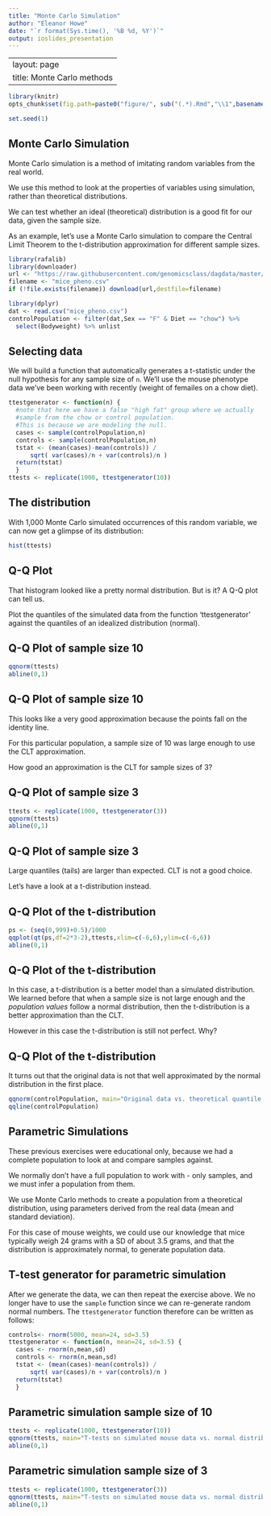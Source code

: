 ```yaml
---
title: "Monte Carlo Simulation"
author: "Eleanor Howe"
date: "`r format(Sys.time(), '%B %d, %Y')`"
output: ioslides_presentation
---
```


---
layout: page
title: Monte Carlo methods
---

```r
library(knitr)
opts_chunk$set(fig.path=paste0("figure/", sub("(.*).Rmd","\\1",basename(knitr:::knit_concord$get('infile'))), "-"))
```

```r
set.seed(1)
```


## Monte Carlo Simulation

Monte Carlo simulation is a method of imitating random variables from the real world. 

We use this method to look at the properties of variables using simulation, rather than theoretical distributions.

We can test whether an ideal (theoretical) distribution is a good fit for our data, given the sample size. 

As an example, let's use a Monte Carlo simulation to compare the Central Limit Theorem to the t-distribution approximation for different sample sizes.


```r
library(rafalib)
library(downloader)
url <- "https://raw.githubusercontent.com/genomicsclass/dagdata/master/inst/extdata/mice_pheno.csv"
filename <- "mice_pheno.csv"
if (!file.exists(filename)) download(url,destfile=filename)
```

```r
library(dplyr)
dat <- read.csv("mice_pheno.csv")
controlPopulation <- filter(dat,Sex == "F" & Diet == "chow") %>%  
  select(Bodyweight) %>% unlist
```

## Selecting data

We will build a function that automatically generates a t-statistic under the null hypothesis for any sample size of `n`. We'll use the mouse phenotype data we've been working with recently (weight of femailes on a chow diet). 

```r
ttestgenerator <- function(n) {
  #note that here we have a false "high fat" group where we actually
  #sample from the chow or control population. 
  #This is because we are modeling the null.
  cases <- sample(controlPopulation,n)
  controls <- sample(controlPopulation,n)
  tstat <- (mean(cases)-mean(controls)) / 
      sqrt( var(cases)/n + var(controls)/n ) 
  return(tstat)
  }
ttests <- replicate(1000, ttestgenerator(10))
```

## The distribution

With 1,000 Monte Carlo simulated occurrences of this random variable, we can now get a glimpse of its distribution:

```r
hist(ttests)
```

## Q-Q Plot

That histogram looked like a pretty normal distribution. But is it? A Q-Q plot can tell us. 

Plot the quantiles of the simulated data from the function 'ttestgenerator' against the quantiles of an idealized distribution (normal).

## Q-Q Plot of sample size 10

```r
qqnorm(ttests)
abline(0,1)
```

## Q-Q Plot of sample size 10

This looks like a very good approximation because the points fall on the identity line. 

For this particular population, a sample size of 10 was large enough to use the CLT approximation. 

How good an approximation is the CLT for sample sizes of 3? 

## Q-Q Plot of sample size 3

```r
ttests <- replicate(1000, ttestgenerator(3))
qqnorm(ttests)
abline(0,1)
```

## Q-Q Plot of sample size 3

Large quantiles (tails) are larger than expected. CLT is not a good choice. 

Let's have a look at a t-distribution instead.

<!--Now we see that the large quantiles, referred to by statisticians as
the _tails_, are larger than expected (below the line on the left side
of the plot and above the line on the right side of the plot).  In the
previous module, we explained that when the sample size is not large
enough and the *population values* follow a normal distribution, then
the t-distribution is a better approximation. Our simulation results
seem to confirm this:
-->

## Q-Q Plot of the t-distribution


```r
ps <- (seq(0,999)+0.5)/1000
qqplot(qt(ps,df=2*3-2),ttests,xlim=c(-6,6),ylim=c(-6,6))
abline(0,1)
```

## Q-Q Plot of the t-distribution

In this case, a t-distribution is a better model than a simulated distribution. We learned before that when a sample size is not large enough and the *population values* follow a normal distribution, then the t-distribution is a better approximation than the CLT. 

However in this case the t-distribution is still not perfect. Why?

<!--The t-distribution is a much better approximation in this case, but it is still not perfect. This is due to the fact that the original data is not that well approximated by the normal distribution.
-->

## Q-Q Plot of the t-distribution
It turns out that the original data is not that well approximated by the normal distribution in the first place.
```r
qqnorm(controlPopulation, main="Original data vs. theoretical quantile distribution")
qqline(controlPopulation)
```

## Parametric Simulations

These previous exercises were educational only, because we had a complete population to look at and compare samples against. 

We normally don't have a full population to work with - only samples, and we must infer a population from them.

We use Monte Carlo methods to create a population from a theoretical distribution, using parameters derived from the real data (mean and standard deviation).
<!--
The technique we used to motivate random variables and the null
distribution was a type of Monte Carlo simulation. We had access to
population data and generated samples at random. In practice, we do
not have access to the entire population. The reason for using the
approach here was for educational purposes. However, when we want to
use Monte Carlo simulations in practice, it is much more typical to
assume a parametric distribution and generate a population from
this, which is called a _parametric simulation_. This means that we take
parameters estimated from the real data (here the mean and the standard
deviation), and plug these into a model (here the normal
distribution).  This is actually the most common form of Monte Carlo
simulation. 
-->

For this case of mouse weights, we could use our knowledge that mice typically weigh 24 grams with a SD of about 3.5 grams, and that the distribution is approximately normal, to generate population data.


## T-test generator for parametric simulation

After we generate the data, we can then repeat the exercise above. We no longer have to use the `sample` function since we can re-generate random normal numbers. The `ttestgenerator` function therefore can be written as follows: 

```r
controls<- rnorm(5000, mean=24, sd=3.5)
ttestgenerator <- function(n, mean=24, sd=3.5) {
  cases <- rnorm(n,mean,sd)
  controls <- rnorm(n,mean,sd)
  tstat <- (mean(cases)-mean(controls)) / 
      sqrt( var(cases)/n + var(controls)/n ) 
  return(tstat)
  }
```

## Parametric simulation sample size of 10

```r
ttests <- replicate(1000, ttestgenerator(10))
qqnorm(ttests, main="T-tests on simulated mouse data vs. normal distribution")
abline(0,1)
```


## Parametric simulation sample size of 3

```r
ttests <- replicate(1000, ttestgenerator(3))
qqnorm(ttests, main="T-tests on simulated mouse data vs. normal distribution")
abline(0,1)
```
